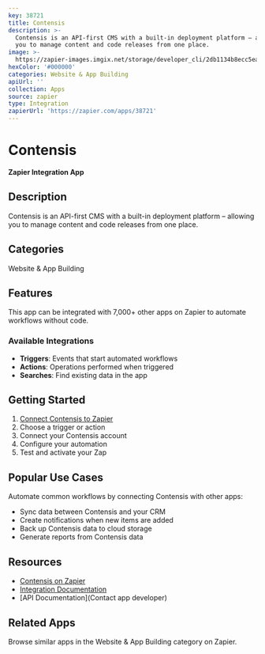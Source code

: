 ```yaml
---
key: 38721
title: Contensis
description: >-
  Contensis is an API-first CMS with a built-in deployment platform – allowing
  you to manage content and code releases from one place.
image: >-
  https://zapier-images.imgix.net/storage/developer_cli/2db1134b8ecc5ea22ab6a828a5e79de8.png?auto=format%2Ccompress&ixlib=python-3.0.0&q=50
hexColor: '#000000'
categories: Website & App Building
apiUrl: ''
collection: Apps
source: zapier
type: Integration
zapierUrl: 'https://zapier.com/apps/38721'
---
```

# Contensis

**Zapier Integration App**

## Description

Contensis is an API-first CMS with a built-in deployment platform – allowing you to manage content and code releases from one place.

## Categories

Website & App Building

## Features

This app can be integrated with 7,000+ other apps on Zapier to automate workflows without code.

### Available Integrations

- **Triggers**: Events that start automated workflows
- **Actions**: Operations performed when triggered
- **Searches**: Find existing data in the app

## Getting Started

1. [Connect Contensis to Zapier](https://zapier.com/apps/38721)
2. Choose a trigger or action
3. Connect your Contensis account
4. Configure your automation
5. Test and activate your Zap

## Popular Use Cases

Automate common workflows by connecting Contensis with other apps:

- Sync data between Contensis and your CRM
- Create notifications when new items are added
- Back up Contensis data to cloud storage
- Generate reports from Contensis data

## Resources

- [Contensis on Zapier](https://zapier.com/apps/38721)
- [Integration Documentation](https://zapier.com/apps/38721/integrations)
- [API Documentation](Contact app developer)

## Related Apps

Browse similar apps in the Website & App Building category on Zapier.
